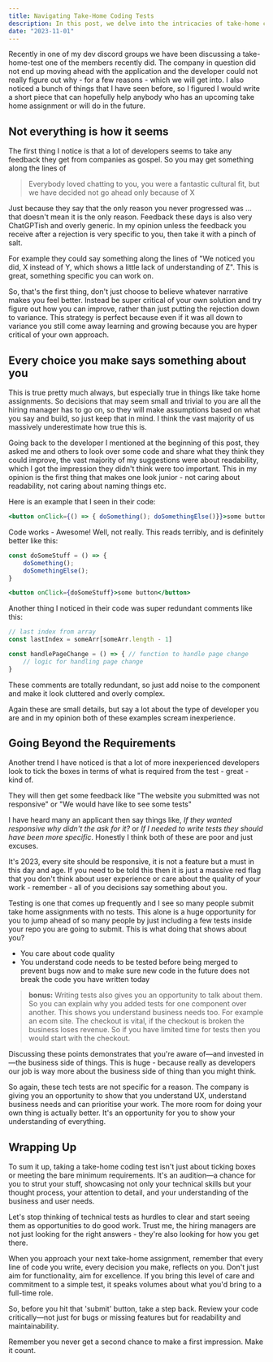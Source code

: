 ```yaml
---
title: Navigating Take-Home Coding Tests
description: In this post, we delve into the intricacies of take-home coding assignments and why it's essential to go beyond just ticking boxes. Learn how your choices, big or small, speak volumes about you as a developer.
date: "2023-11-01"
---
```


Recently in one of my dev discord groups we have been discussing a take-home-test one of the members recently did. The company in question did not end up moving ahead with the application and the developer could not really figure out why - for a few reasons - which we will get into. I also noticed a bunch of things that I have seen before, so I figured I would write a short piece that can hopefully help anybody who has an upcoming take home assignment or will do in the future.
## Not everything is how it seems

The first thing I notice is that a lot of developers seems to take any feedback they get from companies as gospel. So you may get something along the lines of

> Everybody loved chatting to you, you were a fantastic cultural fit, but we have decided not go ahead only because of X

Just because they say that the only reason you never progressed was ... that doesn't mean it is the only reason. Feedback these days is also very ChatGPTish and overly generic. In my opinion unless the feedback you receive after a rejection is very specific to you, then take it with a pinch of salt.

For example they could say something along the lines of "We noticed you did, X instead of Y, which shows a little lack of understanding of Z".  This is great, something specific you can work on.

So, that's the first thing, don't just choose to believe whatever narrative makes you feel better. Instead be super critical of your own solution and try figure out how you can improve, rather than just putting the rejection down to variance. This strategy is perfect because even if it was all down to variance you still come away learning and growing  because you are hyper critical of your own approach.

## Every choice you make says something about you

This is true pretty much always, but especially true in things like take home assignments. So decisions that may seem small and trivial to you are all the hiring manager has to go on, so they will make assumptions based on what you say and build, so just keep that in mind. I think the vast majority of us massively underestimate how true this is.

Going back to the developer I mentioned at the beginning of this post, they asked me and others to look over some code and share what they think they could improve, the vast majority of my suggestions were about readability, which I got the impression they didn't think were too important. This in my opinion is the first thing that makes one look junior - not caring about readability, not caring about naming things etc.

Here is an example that I seen in their code:

```jsx
<button onClick={() => { doSomething(); doSomethingElse()}}>some button</button>
```

Code works - Awesome! Well, not really. This reads terribly, and is definitely better like this:
```jsx
const doSomeStuff = () => {
	doSomething();
	doSomethingElse();
}

<button onClick={doSomeStuff}>some button</button>
```


Another thing I noticed in their code was super redundant comments like this:

```jsx
// last index from array
const lastIndex = someArr[someArr.length - 1]

const handlePageChange = () => { // function to handle page change
	// logic for handling page change
}

```

These comments are totally redundant, so just add noise to the component and make it look cluttered and overly complex.

Again these are small details, but say a lot about the type of developer you are and in my opinion both of these examples scream inexperience.

## Going Beyond the Requirements

Another trend I have noticed is that a lot of more inexperienced developers look to tick the boxes in terms of what is required from the test - great - kind of.

They will then get some feedback like "The website you submitted was not responsive" or "We would have like to see some tests"

I have heard many an applicant then say things like, *If they wanted responsive why didn't the ask for it?* or *If I needed to write tests they should have been more specific*. Honestly I think both of these are poor and just excuses.

It's 2023, every site should be responsive, it is not a feature but a must in this day and age. If you need to be told this then it is just a massive red flag that you don't think about user experience or care about the quality of your work - remember - all of you decisions say something about you.

Testing is one that comes up frequently and I see so many people submit take home assignments with no tests. This alone is a huge opportunity for you to jump ahead of so many people by just including a few tests inside your repo you are going to submit. This is what doing that shows about you?

- You care about code quality
- You understand code needs to be tested before being merged to prevent bugs now and to make sure new code in the future does not break the code you have written today

> **bonus:** Writing tests also gives you an opportunity to talk about them. So you can explain why you added tests for one component over another. This shows you understand business needs too. For example an ecom site. The checkout is vital, if the checkout is broken the business loses revenue. So if you have limited time for tests then you would start with the checkout.

Discussing these points demonstrates that you're aware of—and invested in—the business side of things. This is huge - because really as developers our job is way more about the business side of thing than you might think.

So again, these tech tests are not specific for a reason. The company is giving you an opportunity to show that you understand UX, understand business needs and can prioritise your work. The more room for doing your own thing is actually better. It's an opportunity for you to show your understanding of everything.

## Wrapping Up

To sum it up, taking a take-home coding test isn't just about ticking boxes or meeting the bare minimum requirements. It's an audition—a chance for you to strut your stuff, showcasing not only your technical skills but your thought process, your attention to detail, and your understanding of the business and user needs.

Let's stop thinking of technical tests as hurdles to clear and start seeing them as opportunities to do good work. Trust me, the hiring managers are not just looking for the right answers - they're also looking for how you get there.

When you approach your next take-home assignment, remember that every line of code you write, every decision you make, reflects on you. Don't just aim for functionality, aim for excellence. If you bring this level of care and commitment to a simple test, it speaks volumes about what you'd bring to a full-time role.

So, before you hit that 'submit' button, take a step back. Review your code critically—not just for bugs or missing features but for readability and maintainability.

Remember you never get a second chance to make a first impression. Make it count.
